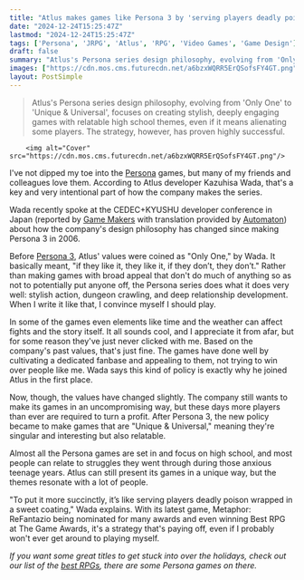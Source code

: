 ```yaml
---
title: "Atlus makes games like Persona 3 by 'serving players deadly poison wrapped in a sweet coating'"
date: "2024-12-24T15:25:47Z"
lastmod: "2024-12-24T15:25:47Z"
tags: ['Persona', 'JRPG', 'Atlus', 'RPG', 'Video Games', 'Game Design']
draft: false
summary: "Atlus's Persona series design philosophy, evolving from 'Only One' to 'Unique & Universal', focuses on creating stylish, deeply engaging games with relatable high school themes, even if it means alienating some players.  The strategy, however, has proven highly successful."
images: ["https://cdn.mos.cms.futurecdn.net/a6bzxWQRR5ErQSofsFY4GT.png"]
layout: PostSimple
---
```

> Atlus's Persona series design philosophy, evolving from 'Only One' to 'Unique & Universal', focuses on creating stylish, deeply engaging games with relatable high school themes, even if it means alienating some players.  The strategy, however, has proven highly successful.


        <img alt="Cover" src="https://cdn.mos.cms.futurecdn.net/a6bzxWQRR5ErQSofsFY4GT.png"/>
        
I've not dipped my toe into the [Persona](https://www.gamesradar.com/best-persona-games/) games, but many of my friends and colleagues love them. According to Atlus developer Kazuhisa Wada, that's a key and very intentional part of how the company makes the series.

Wada recently spoke at the CEDEC+KYUSHU developer conference in Japan (reported by [<u>Game Makers</u>](https://gamemakers.jp/article/2024_12_19_87189/) with translation provided by [<u>Automaton</u>](https://automaton-media.com/en/news/atlus-approach-to-making-persona-games-is-akin-to-giving-users-deadly-poison-wrapped-in-a-sweet-coating-according-to-producer/)) about how the company's design philosophy has changed since making Persona 3 in 2006. 

Before [Persona 3](https://www.gamesradar.com/it-took-86-hours-for-me-to-realize-that-i-love-persona-3-reload-and-probably-jrpgs-in-general/), Atlus' values were coined as "Only One," by Wada. It basically meant, "if they like it, they like it, if they don’t, they don’t." Rather than making games with broad appeal that don't do much of anything so as not to potentially put anyone off, the Persona series does what it does very well: stylish action, dungeon crawling, and deep relationship development. When I write it like that, I convince myself I should play.

In some of the games even elements like time and the weather can affect fights and the story itself. It all sounds cool, and I appreciate it from afar, but for some reason they've just never clicked with me. Based on the company's past values, that's just fine. The games have done well by cultivating a dedicated fanbase and appealing to them, not trying to win over people like me. Wada says this kind of policy is exactly why he joined Atlus in the first place.

Now, though, the values have changed slightly. The company still wants to make its games in an uncompromising way, but these days more players than ever are required to turn a profit. After Persona 3, the new policy became to make games that are "Unique & Universal," meaning they're singular and interesting but also relatable.

Almost all the Persona games are set in and focus on high school, and most people can relate to struggles they went through during those anxious teenage years. Atlus can still present its games in a unique way, but the themes resonate with a lot of people.

"To put it more succinctly, it’s like serving players deadly poison wrapped in a sweet coating," Wada explains. With its latest game, Metaphor: ReFantazio being nominated for many awards and even winning Best RPG at The Game Awards, it's a strategy that's paying off, even if I probably won't ever get around to playing myself.

*If you want some great titles to get stuck into over the holidays, check out our list of the *[<u><em>best RPGs</em></u>](https://www.gamesradar.com/best-rpg-games/)*, there are some Persona games on there.*
        